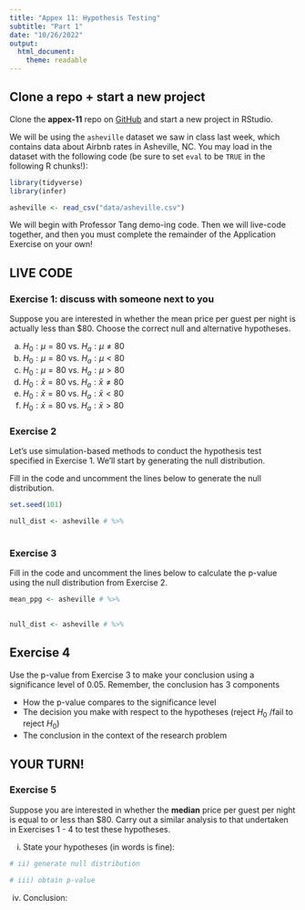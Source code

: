```yaml
---
title: "Appex 11: Hypothesis Testing"
subtitle: "Part 1"
date: "10/26/2022"
output: 
  html_document:
    theme: readable
---
```



## Clone a repo + start a new project

Clone the **appex-11** repo on [GitHub](https://github.com/math118-fall2022) and start a new project in RStudio.

We will be using the `asheville` dataset we saw in class last week, which contains data about Airbnb rates in Asheville, NC. You may load in the dataset with the
following code (be sure to set `eval` to be `TRUE` in the following R chunks!):

```r
library(tidyverse)
library(infer)
```


```r
asheville <- read_csv("data/asheville.csv")
```

We will begin with Professor Tang demo-ing code. Then we will live-code together, and then you must complete the remainder of the Application Exercise on your own!


## LIVE CODE 

### Exercise 1: discuss with someone next to you

Suppose you are interested in whether the mean price per guest per night is actually less than $80. Choose the correct null and alternative hypotheses.

a. $H_0: \mu = 80 \text{ vs. }H_a: \mu \neq 80$
b. $H_0: \mu = 80 \text{ vs. }H_a: \mu < 80$
c. $H_0: \mu = 80 \text{ vs. }H_a: \mu > 80$
d. $H_0: \bar{x} = 80 \text{ vs. }H_a: \bar{x}  \neq 80$
e. $H_0: \bar{x} = 80 \text{ vs. }H_a: \bar{x}  < 80$
f. $H_0: \bar{x} = 80 \text{ vs. }H_a: \bar{x}  > 80$


### Exercise 2

Let's use simulation-based methods to conduct the hypothesis test specified in Exercise 1. We'll start by generating the null distribution. 

Fill in the code and uncomment the lines below to generate the null distribution. 

```r
set.seed(101)
```


```r
null_dist <- asheville # %>%
  
```

### Exercise 3

Fill in the code and uncomment the lines below to calculate the p-value using the null distribution from Exercise 2.

```r
mean_ppg <- asheville # %>% 
  
```

```r
null_dist <- asheville # %>%
```


## Exercise 4 

Use the p-value from Exercise 3 to make your conclusion using a significance level of 0.05. Remember, the conclusion has 3 components 

- How the p-value compares to the significance level 
- The decision you make with respect to the hypotheses (reject $H_0$ /fail to reject $H_0$)
- The conclusion in the context of the research problem 

## YOUR TURN!

### Exercise 5

Suppose you are interested in whether the **median** price per guest per night is
equal to or less than $80. Carry out a similar analysis to that
undertaken in Exercises 1 - 4 to test these hypotheses. 


i) State your hypotheses (in words is fine):

```r
# ii) generate null distribution


```

```r
# iii) obtain p-value


```

iv) Conclusion: 


